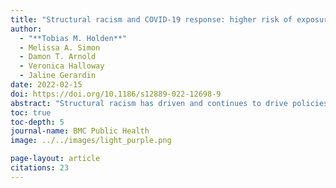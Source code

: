 ```yaml
---
title: "Structural racism and COVID-19 response: higher risk of exposure drives disparate COVID-19 deaths among Black and Hispanic/Latinx residents of Illinois, USA"
author:
  - "**Tobias M. Holden**"
  - Melissa A. Simon
  - Damon T. Arnold
  - Veronica Halloway
  - Jaline Gerardin
date: 2022-02-15
doi: https://doi.org/10.1186/s12889-022-12698-9
abstract: "Structural racism has driven and continues to drive policies that create the social, economic, and community factors resulting in residential segregation, lack of access to adequate healthcare, and lack of employment opportunities that would allow economic mobility. This results in overall poorer population health for minoritized people. In 2020, Black and Hispanic/Latinx communities throughout the United States, including the state of Illinois, experienced disproportionately high rates of COVID-19 cases and deaths. Public health officials in Illinois implemented targeted programs at state and local levels to increase intervention access and reduce disparities. To quantify how disparities in COVID outcomes evolved through the epidemic, data on SARS-CoV-2 diagnostic tests, COVID-19 cases, and COVID-19 deaths were obtained from the Illinois National Electronic Disease Surveillance System for the period from March 1 to December 31, 2020. Relative risks of COVID-19 cases and deaths were calculated for Black and Hispanic/Latinx vs. White residents, stratified by age group and epidemic interval. Deaths attributable to racial/ethnic disparities in incidence and case fatality were estimated with counterfactual simulations."
toc: true
toc-depth: 5
journal-name: BMC Public Health
image: ../../images/light_purple.png

page-layout: article
citations: 23
---
```

